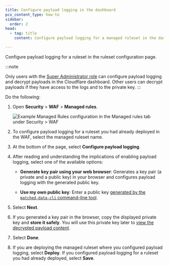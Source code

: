 ```yaml
---
title: Configure payload logging in the dashboard
pcx_content_type: how-to
sidebar:
  order: 2
head:
  - tag: title
    content: Configure payload logging for a managed ruleset in the dashboard

---
```


Configure payload logging for a ruleset in the ruleset configuration page.

:::note

Only users with the [Super Administrator role](/fundamentals/setup/manage-members/roles/) can configure payload logging and decrypt payloads in the Cloudflare dashboard. Other users can decrypt payloads if they have access to the logs and to the private key. 
:::

Do the following:

1. Open **Security** > **WAF** > **Managed rules**.

   ![Example Managed Rules configuration in the Managed rules tab under Security > WAF](~/assets/images/waf/waf-managed-rules-tab.png)

2. To configure payload logging for a ruleset you had already deployed in the WAF, select the managed ruleset name.

3. At the bottom of the page, select **Configure payload logging**.

4. After reading and understanding the implications of enabling payload logging, select one of the available options:

   * **Generate key pair using your web browser**: Generates a key pair (a private and a public key) in your browser and configures payload logging with the generated public key.

   * **Use my own public key**: Enter a public key [generated by the `matched-data-cli` command-line tool](/waf/managed-rules/payload-logging/command-line/generate-key-pair/).

5. Select **Next**.

6. If you generated a key pair in the browser, copy the displayed private key and **store it safely**. You will use this private key later to [view the decrypted payload content](/waf/managed-rules/payload-logging/view/).

7. Select **Done**.

8. If you are deploying the managed ruleset where you configured payload logging, select **Deploy**. If you configured payload logging for a ruleset you had already deployed, select **Save**.
